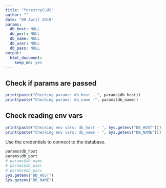 ```yaml
---
title: "forestryCLUS"
author: ""
date: "08 April 2019"
params:
  db_host: NULL
  db_port: NULL
  db_name: NULL
  db_user: NULL
  db_pass: NULL
output:
  html_document: 
    keep_md: yes
---
```


<!--
Copyright 2020 Province of British Columbia
 
Licensed under the Apache License, Version 2.0 (the "License");
you may not use this file except in compliance with the License.
You may obtain a copy of the License at
 
http://www.apache.org/licenses/LICENSE-2.0
 
Unless required by applicable law or agreed to in writing, software distributed under the License is distributed on an "AS IS" BASIS,
WITHOUT WARRANTIES OR CONDITIONS OF ANY KIND, either express or implied.
See the License for the specific language governing permissions and limitations under the License.-->

## Check if params are passed

```r
print(paste("Checking params: db_host - ", params$db_host))
print(paste("Checking params: db_name -", params$db_name))
```

## Check reading env vars

```r
print(paste("Checking env vars: db_host - ", Sys.getenv("DB_HOST")))
print(paste("Checking env vars: db_name - ", Sys.getenv("DB_NAME")))
```

Use the credentials to connect to the database.

```r
params$db_host
params$db_port
# params$db_name
# params$db_user
# params$db_pass
Sys.getenv("DB_HOST")
Sys.getenv("DB_NAME")
```
